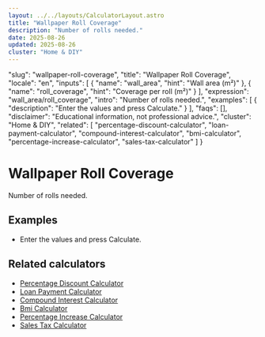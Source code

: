 ```yaml
---
layout: ../../layouts/CalculatorLayout.astro
title: "Wallpaper Roll Coverage"
description: "Number of rolls needed."
date: 2025-08-26
updated: 2025-08-26
cluster: "Home & DIY"
---
```


  "slug": "wallpaper-roll-coverage",
  "title": "Wallpaper Roll Coverage",
  "locale": "en",
  "inputs": [
    {
      "name": "wall_area",
      "hint": "Wall area (m²)"
    },
    {
      "name": "roll_coverage",
      "hint": "Coverage per roll (m²)"
    }
  ],
  "expression": "wall_area/roll_coverage",
  "intro": "Number of rolls needed.",
  "examples": [
    {
      "description": "Enter the values and press Calculate."
    }
  ],
  "faqs": [],
  "disclaimer": "Educational information, not professional advice.",
  "cluster": "Home & DIY",
  "related": [
    "percentage-discount-calculator",
    "loan-payment-calculator",
    "compound-interest-calculator",
    "bmi-calculator",
    "percentage-increase-calculator",
    "sales-tax-calculator"
  ]
}

# Wallpaper Roll Coverage

Number of rolls needed.

<Calculator schema={schema} />

## Examples

- Enter the values and press Calculate.

## Related calculators

- [Percentage Discount Calculator](/calculators/percentage-discount-calculator/)
- [Loan Payment Calculator](/calculators/loan-payment-calculator/)
- [Compound Interest Calculator](/calculators/compound-interest-calculator/)
- [Bmi Calculator](/calculators/bmi-calculator/)
- [Percentage Increase Calculator](/calculators/percentage-increase-calculator/)
- [Sales Tax Calculator](/calculators/sales-tax-calculator/)


